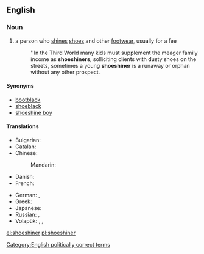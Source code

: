 ==English==

===Noun===
{{en-noun}}

# a person who [[shine]]s [[shoe]]s and other [[footwear]], usually for a fee
#: ''In the Third World many kids must supplement the meager family income as '''shoeshiners''', solliciting clients with dusty shoes on the streets, sometimes a young '''shoeshiner''' is a runaway or orphan without any other prospect.

====Synonyms====
* [[bootblack]]
* [[shoeblack]]
* [[shoeshine boy]]

====Translations====
{{trans-top|a person who shines shoes and other footwear, usually for a fee}}
* Bulgarian: {{t|bg|ваксаджия|sc=Cyrl}}
* Catalan: {{t+|ca|enllustrador de sabates|m}}
* Chinese:
*: Mandarin: {{t|zh|擦鞋工|tr=cāxiégōng|sc=Hani}}
* Danish: {{t|da|skopudser|c}}
* French: {{t|fr|cireur de chaussures|m}}
{{trans-mid}}
* German: {{t|de|Schuhputzer|m}}, {{t|de|Schuhputzerin|f}}
* Greek: {{t+|el|λούστρος|m|tr=loustros}}
* Japanese: {{t|ja|靴磨き|tr=くつみがき, kutsumigaki|sc=Jpan}}
* Russian: {{t|ru|чистильщик сапог|m|tr=čístilʹščik sapóg|sc=Cyrl}}, {{t|ru|чистильщик обуви|m|tr=čístilʹščik óbuvi|sc=Cyrl}}
* Volapük: {{qualifier|♂♀}} {{t|vo|jukilekluinan}}, {{qualifier|♂}} {{t|vo|jukihilekluinan}}, {{qualifier|♀}} {{t|vo|jukijilekluinan}}
{{trans-bottom}}

[[Category:English politically correct terms]]

[[el:shoeshiner]]
[[pl:shoeshiner]]